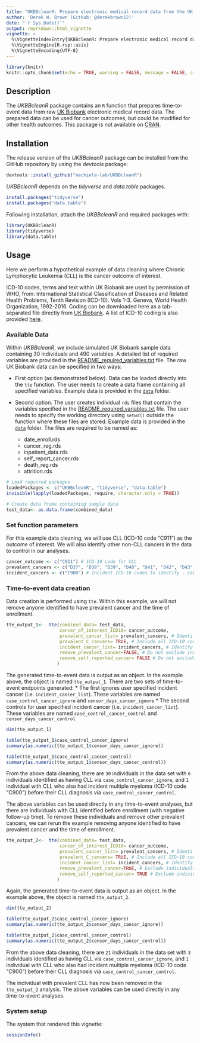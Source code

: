 ```yaml
---
title: "UKBBcleanR: Prepare electronic medical record data from the UK Biobank for time-to-event analyses"
author: 'Derek W. Brown (GitHub: @derekbrown12)'
date: "`r Sys.Date()`"
output: rmarkdown::html_vignette
vignette: >
  %\VignetteIndexEntry{UKBBcleanR: Prepare electronic medical record data from the UK Biobank for time-to-event analyses}
  %\VignetteEngine{R.rsp::asis}
  %\VignetteEncoding{UTF-8}
---
```


```r
library(knitr)
knitr::opts_chunk$set(echo = TRUE, warning = FALSE, message = FALSE, cache = FALSE, fig.show = "hold")
```

## Description

The *UKBBcleanR* package contains an `R` function that prepares time-to-event data from raw [UK Biobank](https://www.ukbiobank.ac.uk/) electronic medical record data. The prepared data can be used for cancer outcomes, but could be modified for other health outcomes. This package is not available on [CRAN](https://cran.r-project.org/).

## Installation
The release version of the *UKBBcleanR* package can be installed from the GitHub repository by using the *devtools* package:
```r
devtools::install_github("machiela-lab/UKBBcleanR")
```
*UKBBcleanR* depends on the *tidyverse* and *data.table* packages. 
```r
install.packages("tidyverse")
install.packages("data.table")
```

Following installation, attach the *UKBBcleanR* and required packages with:
```r
library(UKBBcleanR)
library(tidyverse)
library(data.table)
```

## Usage
Here we perform a hypothetical example of data cleaning where Chronic Lymphocytic Leukemia (CLL) is the cancer outcome of interest. 


ICD-10 codes, terms and text within UK Biobank are used by permission of WHO, from: International Statistical Classification of Diseases and Related Health Problems, Tenth Revision (ICD-10). Vols 1-3. Geneva, World Health Organization, 1992-2016. Coding can be downloaded here as a tab-separated file directly from [UK Biobank](https://biobank.ndph.ox.ac.uk/showcase/coding.cgi?tk=bN2V68SNND912GPV53iY2rumWkNQvSs9255965&id=19). A list of ICD-10 coding is also provided [here](https://github.com/machiela-lab/UKBBcleanR/blob/main/data-raw/ICD10_coding.txt). 

### Available Data
Within *UKBBcleanR*, we include simulated UK Biobank sample data containing 30 individuals and 490 variables. A detailed list of required variables are provided in the [README_required_variables.txt](https://github.com/machiela-lab/UKBBcleanR/blob/main/data-raw/README_required_variables.txt) file. The raw UK Biobank data can be specified in two ways:

* First option (as demonstrated below). Data can be loaded directly into the `tte` function. The user needs to create a data frame containing all specified variables. Example data is provided in the [`data`](https://github.com/machiela-lab/UKBBcleanR/tree/main/data) folder.  

* Second option. The user creates individual `rds` files that contain the variables specified in the [README_required_variables.txt](https://github.com/machiela-lab/UKBBcleanR/blob/main/data-raw/README_required_variables.txt) file. The user needs to specify the working directory using `setwd()` outside the function where these files are stored. Example data is provided in the [`data`](https://github.com/machiela-lab/UKBBcleanR/tree/main/data) folder.  The files are required to be named as: 
    + date_enroll.rds
    + cancer_reg.rds
    + inpatient_data.rds
    + self_report_cancer.rds
    + death_reg.rds
    + attrition.rds

```r
# Load required packages
loadedPackages <- c("UKBBcleanR", "tidyverse", "data.table")
invisible(lapply(loadedPackages, require, character.only = TRUE))

# Create data frame containing sample data
test_data<- as.data.frame(combined_data)
```

### Set function parameters
For this example data cleaning, we will use CLL (ICD-10 code "C911") as the outcome of interest. We will also identify other non-CLL cancers in the data to control in our analyses. 
```r
cancer_outcome <- c("C911") # ICD-10 code for CLL
prevalent_cancers <- c("D37", "D38", "D39", "D40", "D41", "D42", "D43", "D44", "D45", "D46", "D47", "D48") # Prevalent ICD-10 codes to identify - can be blank ex. "c()"
incident_cancers <- c("C900") # Incident ICD-10 codes to identify - can be blank ex. "c()"
```

### Time-to-event data creation
Data creation is performed using `tte`. Within this example, we will not remove anyone identified to have prevalent cancer and the time of enrollment. 
```r
tte_output_1<-  tte(combined_data= test_data, 
                    cancer_of_interest_ICD10= cancer_outcome, 
                    prevalent_cancer_list= prevalent_cancers, # Identify specified prevalent cancers
                    prevalent_C_cancers= TRUE, # Include all ICD-10 codes that begin with 'C' to the 'prevalent_cancer_list'
                    incident_cancer_list= incident_cancers, # Identify specified incident cancers 
                    remove_prevalent_cancer=FALSE, # Do not exclude individuals with prevalent cancer(s) or disease(s) 
                    remove_self_reported_cancer= FALSE # Do not exclude individuals with self reported cancer
                   )
```
The generated time-to-event data is output as an object. In the example above, the object is named `tte_output_1`. There are two sets of time-to-event endpoints generated:
* The first ignores user specified incident cancer (i.e. `incident_cancer_list`). These variables are named `case_control_cancer_ignore` and `censor_days_cancer_ignore` 
* The second controls for user specified incident cancer (i.e. `incident_cancer_list`). These variables are named `case_control_cancer_control` and `censor_days_cancer_control` 

```r
dim(tte_output_1)

table(tte_output_1$case_control_cancer_ignore)
summary(as.numeric(tte_output_1$censor_days_cancer_ignore))

table(tte_output_1$case_control_cancer_control)
summary(as.numeric(tte_output_1$censor_days_cancer_control))
```
From the above data cleaning, there are `30` individuals in the data set with `6` individuals  identified as having CLL via `case_control_cancer_ignore`, and `1` individual with CLL who also had incident multiple myeloma (ICD-10 code "C900") before their CLL diagnosis via `case_control_cancer_control`. 

The above variables can be used directly in any time-to-event analyses, but there are individuals with CLL identified before enrollment (with negative follow-up time). To remove these individuals and remove other prevalent cancers, we can rerun the example removing anyone identified to have prevalent cancer and the time of enrollment. 
```r
tte_output_2<-  tte(combined_data= test_data, 
                    cancer_of_interest_ICD10= cancer_outcome, 
                    prevalent_cancer_list= prevalent_cancers, # Identify specified prevalent cancers
                    prevalent_C_cancers= TRUE, # Include all ICD-10 codes that begin with 'C' to the 'prevalent_cancer_list'
                    incident_cancer_list= incident_cancers, # Identify specified incident cancers 
                    remove_prevalent_cancer=TRUE, # Exclude individuals with prevalent cancer(s) or disease(s) 
                    remove_self_reported_cancer= TRUE # Exclude individuals with self reported cancer
                   )
``` 
Again, the generated time-to-event data is output as an object. In the example above, the object is named `tte_output_2`.  
```r
dim(tte_output_2)

table(tte_output_2$case_control_cancer_ignore)
summary(as.numeric(tte_output_2$censor_days_cancer_ignore))

table(tte_output_2$case_control_cancer_control)
summary(as.numeric(tte_output_2$censor_days_cancer_control))
```
From the above data cleaning, there are `21` individuals in the data set with `3` individuals  identified as having CLL via `case_control_cancer_ignore`, and `1` individual with CLL who also had incident multiple myeloma (ICD-10 code "C900") before their CLL diagnosis via `case_control_cancer_control`.

The individual with prevalent CLL has now been removed in the `tte_output_2` analysis. The above variables can be used directly in any time-to-event analyses. 

### System setup
The system that rendered this vignette: 

```r
sessionInfo()
```
